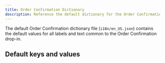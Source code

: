 ```yaml
---
title: Order Confirmation Dictionary
description: Reference the default dictionary for the Order Confirmation dropin.
---
```



The default Order Confirmation dictionary file (`i18n/en_US.json`) contains the default values for all labels and text common to the Order Confirmation drop-in.

## Default keys and values

<CodeInclude code={dictionary} title="en_US.json.d.ts" lang="ts" />
